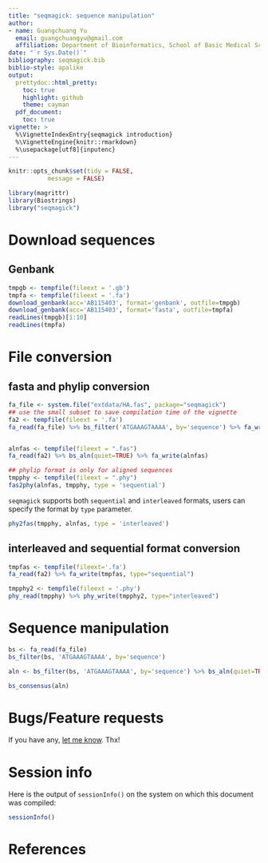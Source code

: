 ```yaml
---
title: "seqmagick: sequence manipulation"
author: 
- name: Guangchuang Yu
  email: guangchuangyu@gmail.com
  affiliation: Department of Bioinformatics, School of Basic Medical Sciences, Southern Medical University
date: "`r Sys.Date()`"
bibliography: seqmagick.bib
biblio-style: apalike
output:
  prettydoc::html_pretty:
    toc: true
    highlight: github
    theme: cayman
  pdf_document:
    toc: true
vignette: >
  %\VignetteIndexEntry{seqmagick introduction}
  %\VignetteEngine{knitr::rmarkdown}
  %\usepackage[utf8]{inputenc}
---
```


```r
knitr::opts_chunk$set(tidy = FALSE,
		   message = FALSE)
```


```r
library(magrittr)
library(Biostrings)
library("seqmagick")
```

# Download sequences

## Genbank

```r
tmpgb <- tempfile(fileext = '.gb')
tmpfa <- tempfile(fileext = '.fa')
download_genbank(acc='AB115403', format='genbank', outfile=tmpgb)
download_genbank(acc='AB115403', format='fasta', outfile=tmpfa)
readLines(tmpgb)[1:10]
readLines(tmpfa)
```

# File conversion

## fasta and phylip conversion

```r
fa_file <- system.file("extdata/HA.fas", package="seqmagick")
## use the small subset to save compilation time of the vignette
fa2 <- tempfile(fileext = '.fa')
fa_read(fa_file) %>% bs_filter('ATGAAAGTAAAA', by='sequence') %>% fa_write(fa2, type='interleaved')


alnfas <- tempfile(fileext = ".fas")
fa_read(fa2) %>% bs_aln(quiet=TRUE) %>% fa_write(alnfas)

## phylip format is only for aligned sequences
tmpphy <- tempfile(fileext = ".phy")
fas2phy(alnfas, tmpphy, type = 'sequential')
```

`seqmagick` supports both `sequential` and `interleaved` formats, users can specify the format by `type` parameter.


```r
phy2fas(tmpphy, alnfas, type = 'interleaved')
```


## interleaved and sequential format conversion



```r
tmpfas <- tempfile(fileext='.fa')
fa_read(fa2) %>% fa_write(tmpfas, type="sequential")
```

```r
tmpphy2 <- tempfile(fileext = '.phy')
phy_read(tmpphy) %>% phy_write(tmpphy2, type="interleaved")
```

# Sequence manipulation


```r
bs <- fa_read(fa_file)
bs_filter(bs, 'ATGAAAGTAAAA', by='sequence')

aln <- bs_filter(bs, 'ATGAAAGTAAAA', by='sequence') %>% bs_aln(quiet=TRUE)

bs_consensus(aln)
```



# Bugs/Feature requests

If you have any, [let me know](https://github.com/YuLab-SMU/seqmagick/issues). Thx!

# Session info

Here is the output of `sessionInfo()` on the system on which this document was compiled:
```r
sessionInfo()
```


# References
